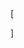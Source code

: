  \[\begin{array}{l}
{m_{Split}} = [{\bf{n}}|\phi  = Split] = \int\limits_{\bf{p}} {} [{\bf{n}}|{\bf{p}},\phi  = Split][{\bf{p}}]\\
{\rm{    }} = \int\limits_{\bf{p}} {\frac{{n!}}{{{n_{RD}}!{n_{ND}}!{n_{RL}}!{n_{NL}}!}}p_{RD}^{{n_{RD}}} \cdot p_{ND}^{{n_{ND}}} \cdot p_{RL}^{{n_{RL}}} \cdot p_{NL}^{{n_{NL}}}}  \cdot p_{RD}^{{a_{RD}} - 1} \cdot p_{ND}^{{a_{ND}} - 1} \cdot p_{RL}^{{a_{RL}} - 1} \cdot p_{NL}^{{a_{NL}} - 1}{D^{ - 1}}({\bf{a}})\\
{\rm{    }} = \frac{{100!}}{{3!2!5!90!}}D(4,3,6,91){D^{ - 1}}(1,1,1,1)\\
{\rm{    }} = \frac{{100!}}{{103!}}3!\\
{\rm{    }} = 5.654477 \times 10^{ -6}
\end{array}\]
